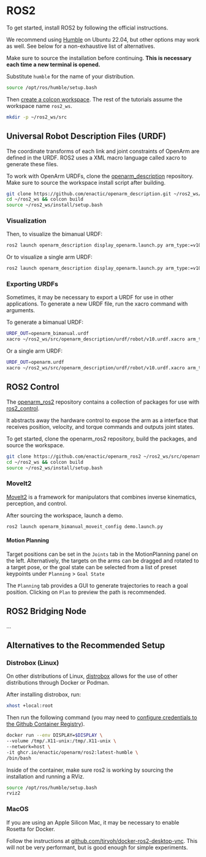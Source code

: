 

# ROS2

To get started, install ROS2 by following the official instructions. 

We recommend using [Humble](https://docs.ros.org/en/humble/Installation.html) on Ubuntu 22.04, but other options may work as well. See below for a non-exhaustive list of alternatives.

Make sure to source the installation before continuing. **This is necessary each time a new terminal is opened.**

Substitute `humble` for the name of your distribution.
```sh
source /opt/ros/humble/setup.bash
```

Then [create a colcon workspace](https://docs.ros.org/en/humble/Tutorials/Beginner-Client-Libraries/Creating-A-Workspace/Creating-A-Workspace.html). The rest of the tutorials assume the workspace name `ros2_ws`.

```sh
mkdir -p ~/ros2_ws/src
```

## Universal Robot Description Files (URDF)

The coordinate transforms of each link and joint constraints of OpenArm are defined in the URDF. ROS2 uses a XML macro language called xacro to generate these files.

To work with OpenArm URDFs, clone the [openarm_description](https://github.com/enactic/openarm_description) repository. Make sure to source the workspace install script after building.

```sh
git clone https://github.com/enactic/openarm_description.git ~/ros2_ws/src/openarm_description
cd ~/ros2_ws && colcon build
source ~/ros2_ws/install/setup.bash
```

### Visualization


<BlockImage src="software/ros2/bimanual_urdf_rviz.png" alt="Bimanual URDF Rviz" width="65%" />

Then, to visualize the bimanual URDF:
```sh
ros2 launch openarm_description display_openarm.launch.py arm_type:=v10 bimanual:=true
```

<BlockImage src="software/ros2/single_arm_urdf_rviz.png" alt="Single Arm URDF Rviz" width="65%" />

Or to visualize a single arm URDF:
```sh
ros2 launch openarm_description display_openarm.launch.py arm_type:=v10
```

### Exporting URDFs

Sometimes, it may be necessary to export a URDF for use in other applications. To generate a new URDF file, run the xacro command with arguments.

To generate a bimanual URDF:
```sh
URDF_OUT=openarm_bimanual.urdf
xacro ~/ros2_ws/src/openarm_description/urdf/robot/v10.urdf.xacro arm_type:=v10 bimanual:=true > $URDF_OUT
```

Or a single arm URDF:
```sh
URDF_OUT=openarm.urdf
xacro ~/ros2_ws/src/openarm_description/urdf/robot/v10.urdf.xacro arm_type:=v10 > $URDF_OUT
```

## ROS2 Control

The [openarm_ros2](https://github.com/enactic/openarm_ros2) repository contains a collection of packages for use with [ros2_control](https://control.ros.org/humble/index.html). 

It abstracts away the hardware control to expose the arm as a interface that receives position, velocity, and torque commands and outputs joint states. 

To get started, clone the openarm_ros2 repository, build the packages, and source the workspace.
```sh
git clone https://github.com/enactic/openarm_ros2 ~/ros2_ws/src/openarm_ros2
cd ~/ros2_ws && colcon build
source ~/ros2_ws/install/setup.bash
```

### MoveIt2

[MoveIt2](https://moveit.picknik.ai/main/index.html) is a framework for manipulators that combines inverse kinematics, perception, and control. 

<BlockImage src="software/ros2/bimanual_moveit2.png" alt="MoveIt2 Static" width="65%" />

After sourcing the workspace, launch a demo. 

```sh
ros2 launch openarm_bimanual_moveit_config demo.launch.py
```

#### Motion Planning

<BlockImage src="software/ros2/bimanual_moveit2_planning.png" alt="MoveIt2 Planning" width="65%" />

Target positions can be set in the `Joints` tab in the MotionPlanning panel on the left. Alternatively, the targets on the arms can be dragged and rotated to a target pose, or the goal state can be selected from a list of preset keypoints under `Planning` > `Goal State`

The `Planning` tab provides a GUI to generate trajectories to reach a goal position. Clicking on `Plan` to preview the path is recommended.

## ROS2 Bridging Node

...


## Alternatives to the Recommended Setup

### Distrobox (Linux)
On other distributions of Linux, [distrobox](https://distrobox.it/) allows for the use of other distributions through Docker or Podman.

After installing distrobox, run:

```sh
xhost +local:root
```

Then run the following command (you may need to [configure credentials to the Github Container Registry](https://docs.github.com/en/packages/working-with-a-github-packages-registry/working-with-the-container-registry)). 

```sh
docker run --env DISPLAY=$DISPLAY \
--volume /tmp/.X11-unix:/tmp/.X11-unix \
--network=host \
-it ghcr.io/enactic/openarm/ros2:latest-humble \
/bin/bash
```

Inside of the container, make sure ros2 is working by sourcing the installation and running a RViz.

```sh
source /opt/ros/humble/setup.bash
rviz2
```

### MacOS

If you are using an Apple Silicon Mac, it may be necessary to enable Rosetta for Docker.

Follow the instructions at [github.com/tiryoh/docker-ros2-desktop-vnc](https://github.com/Tiryoh/docker-ros2-desktop-vnc/tree/master). This will not be very performant, but is good enough for simple experiments.